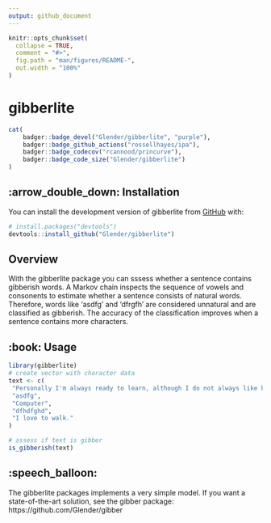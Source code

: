 ```yaml
---
output: github_document
---
```


<!-- README.md is generated from README.Rmd. Please edit that file -->

```r
knitr::opts_chunk$set(
  collapse = TRUE,
  comment = "#>",
  fig.path = "man/figures/README-",
  out.width = "100%"
)
```

# gibberlite

```r
cat(
	badger::badge_devel("Glender/gibberlite", "purple"),
	badger::badge_github_actions("rossellhayes/ipa"),
	badger::badge_codecov("rcannood/princurve"),
	badger::badge_code_size("Glender/gibberlite")
)
```

## :arrow_double_down: Installation

You can install the development version of gibberlite from [GitHub](https://github.com/) with:

``` r
# install.packages("devtools")
devtools::install_github("Glender/gibberlite")
```
## Overview

With the gibberlite package you can sssess whether a sentence contains gibberish words. A Markov chain
inspects the sequence of vowels and consonents to estimate whether a sentence consists of natural words. Therefore,
words like 'asdfg' and 'dfrgfh' are considered unnatural and are classified as gibberish. The accuracy of the classification
improves when a sentence contains more characters. 

## :book: Usage

```r
library(gibberlite)
# create vector with character data
text <- c(
 "Personally I'm always ready to learn, although I do not always like being taught.",
 "asdfg",
 "Computer",
 "dfhdfghd",
 "I love to walk."
)

# assess if text is gibber
is_gibberish(text)
```

## :speech_balloon:

The gibberlite packages implements a very simple model. 
If you want a state-of-the-art solution, see the gibber package: https://github.com/Glender/gibber






